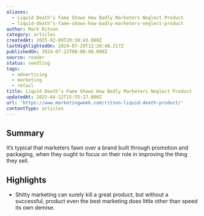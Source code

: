 ```yaml
---
aliases:
  - Liquid Death’s Fame Shows How Badly Marketers Neglect Product
  - liquid-death’s-fame-shows-how-badly-marketers-neglect-product
author: Mark Ritson
category: articles
createdAt: 2025-02-09T20:38:43.000Z
lastHighlightedOn: 2024-07-29T12:26:48.217Z
publishedOn: 2024-07-22T00:00:00.000Z
source: reader
status: seedling
tags:
  - advertising
  - marketing
  - retail
title: Liquid Death’s Fame Shows How Badly Marketers Neglect Product
updatedAt: 2025-04-12T15:55:17.000Z
url: 'https://www.marketingweek.com/ritson-liquid-death-product/'
contentType: articles
---
```

## Summary

It’s typical that marketers fawn over a brand built through promotion and packaging, when they ought to focus on their role in improving the thing they sell.

## Highlights

- Shitty marketing can surely kill a great product, but without a successful, product even the best marketing does little other than speed its own demise.
